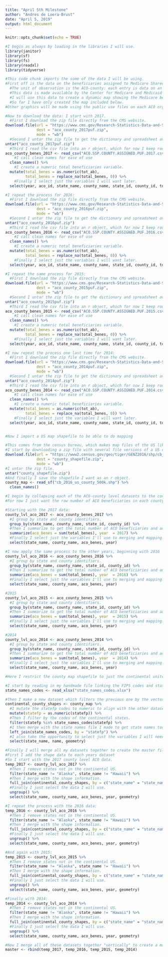 ```yaml
---
title: "April 5th Milestone"
author: "Andres de Loera-Brust"
date: "April 5, 2019"
output: html_document
---
```


```r
knitr::opts_chunk$set(echo = TRUE)

#I begin as always by loading in the libraries I will use. 
library(janitor)
library(sf)
library(fs)
library(readxl)
library(tidyverse)

```

```r
#This code chunk imports the some of the data I will be using. 
#First off is the data on the beneficiaries assigned to Medicare Shared Savings Program (MSSP) Acountable care Organizations (ACOs). 
  #The unit of observation is the ACO-county: each entry is data on an ACO's beneficiary population in a certain county. This data can be collapsed to either the ACO level or the county level, depending on project needs.
  #This data is made available by the Center for Medicare and Medicaid Services (CMS).
  #I will use this data to create a dynamic map showing the Medicare beneficiary population assigned to ACOs over time. 
  #So far I have only created the map included below.
#Other graphics will be made using the public use files on each ACO organizations, found at the link below: https://www.cms.gov/Research-Statistics-Data-and-Systems/Downloadable-Public-Use-Files/SSPACO/index.html

#Now to download the data: I start with 2017. 
  #First I download the zip file directly from the CMS website.
download.file(url = "https://www.cms.gov/Research-Statistics-Data-and-Systems/Downloadable-Public-Use-Files/SSPACO/Downloads/ACOSSPCOUNTYASSIGNEDPUF2017.zip",
              dest = "aco_county_2017puf.zip",
              mode = "wb")
  #Second I untar the zip file to get the dictionary and spreadsheet available in my workspace.
untar("aco_county_2017puf.zip")
  #Third I read the csv file into an r object, which for now I keep roughly in the original format.
aco_county_benes_2017 <- read_csv("ACO.SSP.COUNTY.ASSIGNED.PUF.2017.csv") %>%
    #I call clean names for ease of use
  clean_names() %>%
    #I create a numeric total beneficiaries variable.
  mutate(total_benes = as.numeric(tot_ab),
         total_benes = replace_na(total_benes, 0)) %>%
    #Finally I select just the variables I will want later.
  select(year, aco_id, state_name, county_name, state_id, county_id, total_benes)

#I repeat the process for 2016: 
  #First I download the zip file directly from the CMS website.
download.file(url = "https://www.cms.gov/Research-Statistics-Data-and-Systems/Downloadable-Public-Use-Files/SSPACO/Downloads/ACOSSPCOUNTYASSIGNEDPUF2016.zip",
              dest = "aco_county_2016puf.zip",
              mode = "wb")
  #Second I untar the zip file to get the dictionary and spreadsheet available in my workspace.
untar("aco_county_2016puf.zip")
  #Third I read the csv file into an r object, which for now I keep roughly in the original format.
aco_county_benes_2016 <- read_csv("ACO.SSP.COUNTY.ASSIGNED.PUF.2016.csv") %>%
    #I call clean names for ease of use
  clean_names() %>%
    #I create a numeric total beneficiaries variable.
  mutate(total_benes = as.numeric(tot_ab),
         total_benes = replace_na(total_benes, 0)) %>%
    #Finally I select just the variables I will want later.
  select(year, aco_id, state_name, county_name, state_id, county_id, total_benes)

#I repeat the same process for 2015: 
  #First I download the zip file directly from the CMS website.
download.file(url = "https://www.cms.gov/Research-Statistics-Data-and-Systems/Downloadable-Public-Use-Files/SSPACO/Downloads/ACOSSPCOUNTYASSIGNEDPUF2015.zip",
              dest = "aco_county_2015puf.zip",
              mode = "wb")
  #Second I untar the zip file to get the dictionary and spreadsheet available in my workspace.
untar("aco_county_2015puf.zip")
  #Third I read the csv file into an r object, which for now I keep roughly in the original format.
aco_county_benes_2015 <- read_csv("ACO.SSP.COUNTY.ASSIGNED.PUF.2015.csv") %>%
    #I call clean names for ease of use
  clean_names() %>%
    #I create a numeric total beneficiaries variable.
  mutate(total_benes = as.numeric(tot_ab),
         total_benes = replace_na(total_benes, 0)) %>%
    #Finally I select just the variables I will want later.
  select(year, aco_id, state_name, county_name, state_id, county_id, total_benes)

#I now repeat the process one last time for 2014: 
  #First I download the zip file directly from the CMS website.
download.file(url = "https://www.cms.gov/Research-Statistics-Data-and-Systems/Downloadable-Public-Use-Files/SSPACO/Downloads/ACOSSPCOUNTYASSIGNEDPUF2014.zip",
              dest = "aco_county_2014puf.zip",
              mode = "wb")
  #Second I untar the zip file to get the dictionary and spreadsheet available in my workspace.
untar("aco_county_2014puf.zip")
  #Third I read the csv file into an r object, which for now I keep roughly in the original format.
aco_county_benes_2014 <- read_csv("ACO.SSP.COUNTY.ASSIGNED.PUF.2014.csv") %>%
    #I call clean names for ease of use
  clean_names() %>%
    #I create a numeric total beneficiaries variable.
  mutate(total_benes = as.numeric(tot_ab),
         total_benes = replace_na(total_benes, 0)) %>%
    #Finally I select just the variables I will want later.
  select(year, aco_id, state_name, county_name, state_id, county_id, total_benes)


#Now I import a US map shapefile to be able to do mapping

#This comes from the census bureau, which makes map files of the US like the one I will use publicly available.
#I start by downloading a zip file with several file versions of a US county level map.
download.file(url = "https://www2.census.gov/geo/tiger/GENZ2016/shp/cb_2016_us_county_500k.zip",
              dest = "county_shapefile.zip",
              mode = "wb")
#I untar the zip file.
untar("county_shapefile.zip")
#And finally I save the shapefile I want as an r object. 
county_map <- read_sf("cb_2016_us_county_500k.shp") %>%
  clean_names()

```


```r
#I begin by collapsing each of the ACO-county level datasets to the county level. 
#For now I just want the raw number of ACO beneficiaries in each county

#Starting with the 2017 data:
county_lvl_aco_2017 <- aco_county_benes_2017 %>%
  #I group by state and county identifiers.
  group_by(state_name, county_name, state_id, county_id) %>%
  #Then I summarize to get the total number of ACO beneficiaries and add a year variable. 
  summarize(aco_benes = sum(total_benes), year  = 2017) %>%
  #Finally I select just the variables I'll use to merging and mapping.
  select(state_name, county_name, aco_benes, year)

#I now apply the same process to the other years, beginning with 2016
county_lvl_aco_2016 <- aco_county_benes_2016 %>%
  #I group by state and county identifiers.
  group_by(state_name, county_name, state_id, county_id) %>%
  #Then I summarize to get the total number of ACO beneficiaries and add a year variable. 
  summarize(aco_benes = sum(total_benes), year  = 2016) %>%
  #Finally I select just the variables I'll use to merging and mapping.
  select(state_name, county_name, aco_benes, year)

#2015
county_lvl_aco_2015 <- aco_county_benes_2015 %>%
  #I group by state and county identifiers.
  group_by(state_name, county_name, state_id, county_id) %>%
  #Then I summarize to get the total number of ACO beneficiaries and add a year variable. 
  summarize(aco_benes = sum(total_benes), year  = 2015) %>%
  #Finally I select just the variables I'll use to merging and mapping.
  select(state_name, county_name, aco_benes, year)

#2014
county_lvl_aco_2014 <- aco_county_benes_2014 %>%
  #I group by state and county identifiers.
  group_by(state_name, county_name, state_id, county_id) %>%
  #Then I summarize to get the total number of ACO beneficiaries and add a year variable. 
  summarize(aco_benes = sum(total_benes), year  = 2014) %>%
  #Finally I select just the variables I'll use to merging and mapping.
  select(state_name, county_name, aco_benes, year)

#Here I restrict the county map shapefile to just the continental united states for the sake of better visualization.

#I start by reading in my handmade file linking the FIPS codes and state names for the continental US
state_names_codes <- read_xlsx("state_names_codes.xlsx")

#Then I make a new dataset which filters the previous one by the vector above and adds state names
continental_county_shapes <- county_map %>%
  #I mutate the statefp codes to numeric to align with the other dataset.
  mutate(statefp = as.numeric(statefp)) %>%
  #Then I filter by the codes of the continental states. 
  filter(statefp %in% state_names_codes$statefp) %>%
  #I then merge with the state names file I made to get state names too.
  left_join(state_names_codes, by = "statefp") %>%
  #I also take the opportunity to select just the variables I will need for merging or for mapping.
  select(state_name, name, geometry) 

#Finally I will merge all my datasets together to create the master file I can use to map. 
#First I add the shape data to each years dataset
#So I start with the 2017 county level ACO data.
temp_2017 <- county_lvl_aco_2017 %>%
  #Then I remove states not in the continental US.
  filter(state_name != "Alaska", state_name != "Hawaii") %>%
  #Then I merge with the shape information.
  full_join(continental_county_shapes, by = c("state_name" = "state_name", "county_name" = "name")) %>%
  #Finally I just select the data I will use.
  ungroup() %>%
  select(state_name, county_name, aco_benes, year, geometry)

#I repeat the process with the 2016 data:
temp_2016 <- county_lvl_aco_2016 %>%
  #Then I remove states not in the continental US.
  filter(state_name != "Alaska", state_name != "Hawaii") %>%
  #Then I merge with the shape information.
  full_join(continental_county_shapes, by = c("state_name" = "state_name", "county_name" = "name")) %>%
  #Finally I just select the data I will use.
  ungroup() %>%
  select(state_name, county_name, aco_benes, year, geometry)

#And again with 2015: 
temp_2015 <- county_lvl_aco_2015 %>%
  #Then I remove states not in the continental US.
  filter(state_name != "Alaska", state_name != "Hawaii") %>%
  #Then I merge with the shape information.
  full_join(continental_county_shapes, by = c("state_name" = "state_name", "county_name" = "name")) %>%
  #Finally I just select the data I will use.
  ungroup() %>%
  select(state_name, county_name, aco_benes, year, geometry)

#Finally with 2014: 
temp_2014 <- county_lvl_aco_2014 %>%
  #Then I remove states not in the continental US.
  filter(state_name != "Alaska", state_name != "Hawaii") %>%
  #Then I merge with the shape information.
  full_join(continental_county_shapes, by = c("state_name" = "state_name", "county_name" = "name")) %>%
  #Finally I just select the data I will use.
  ungroup() %>%
  select(state_name, county_name, aco_benes, year, geometry)

#Now I merge all of these datasets together "vertically" to create a master dataset where the unit of observation is a county year and the important data is the geometry and the number of beneficiaries. 
master <- rbind(temp_2017, temp_2016, temp_2015, temp_2014)

```

```r



```


